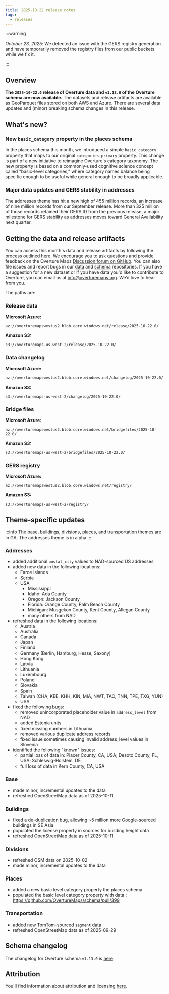 ```yaml
---
title: 2025-10-22 release notes
tags:
  - releases
---
```


:::warning

_October 23, 2025_: We detected an issue with the GERS registry generation and have temporarily removed the registry files from our public buckets while we fix it. 

:::


## Overview

**The `2025-10-22.0` release of Overture data and `v1.13.0` of the Overture schema are now available.** The datasets and release artifacts are available as GeoParquet files stored on both AWS and Azure. There are several data updates and (minor) breaking schema changes in this release. 

## What's new?

### New `basic_category` property in the places schema

In the places schema this month, we introduced a simple `basic_category` property that maps to our original `categories.primary` property. This change is part of a new initiative to reimagine Overture's category taxonomy. The new property is based on a commonly-used cognitive science concept called "basic-level categories," where category names balance being specific enough to be useful while general enough to be broadly applicable.


### Major data updates and GERS stability in addresses

The addresses theme has hit a new high of 455 million records, an increase of nine million records from our September release. More than 325 million of those records retained their GERS ID from the previous release, a major milestone for GERS stability as addresses moves toward General Availability next quarter.


## Getting the data and release artifacts

You can access this month's data and release artifacts by following the process outlined [here](/getting-data). We encourage you to ask questions and provide feedback on the Overture Maps [Discussion forum on GitHub](https://github.com/orgs/OvertureMaps/discussions). You can also file issues and report bugs in our [data](https://github.com/OvertureMaps/data/issues) and [schema](https://github.com/OvertureMaps/schema/issues) repositories. If you have a suggestion for a new dataset or if you have data you'd like to contribute to Overture, you can email us at info@overturemaps.org. We’d love to hear from you.

The paths are:

### Release data

**Microsoft Azure:**
```
az://overturemapswestus2.blob.core.windows.net/release/2025-10-22.0/
```

**Amazon S3:**
```
s3://overturemaps-us-west-2/release/2025-10-22.0/
```
### Data changelog

**Microsoft Azure:**
```
az://overturemapswestus2.blob.core.windows.net/changelog/2025-10-22.0/
```

**Amazon S3:**
```
s3://overturemaps-us-west-2/changelog/2025-10-22.0/
```


### Bridge files

**Microsoft Azure:**
```
az://overturemapswestus2.blob.core.windows.net/bridgefiles/2025-10-22.0/
```

**Amazon S3:**
```
s3://overturemaps-us-west-2/bridgefiles/2025-10-22.0/
```

### GERS registry


**Microsoft Azure:**
```
az://overturemapswestus2.blob.core.windows.net/registry/
```

**Amazon S3:**
```
s3://overturemaps-us-west-2/registry/
```


<!-- truncate -->


## Theme-specific updates

:::info
The base, buildings, divisions, places, and transportation themes are in GA. The addresses theme is in alpha. 
:::

### Addresses

- added additional `postal_city` values to NAD-sourced US addresses
- added new data in the following locations:
    - Faroe Islands
    - Serbia
    - USA
        - Mississippi
        - Idaho: Ada County
        - Oregon: Jackson County 
        - Florida: Orange County, Palm Beach County
        - Michigan: Musgekon County, Kent County, Allegan County 
        - many others from NAD
- refreshed data in the following locations:
    - Austria
    - Australia
    - Canada
    - Japan
    - Finland
    - Germany (Berlin, Hamburg, Hesse, Saxony)
    - Hong Kong
    - Latvia
    - Lithuania
    - Luxembourg
    - Poland
    - Slovakia
    - Spain
    - Taiwan (CHA, KEE, KHH, KIN, MIA, NWT, TAO, TNN, TPE, TXG, YUN)
    - USA
- fixed the following bugs:
    - removed unincorporated placeholder value in `address_level` from NAD
    - added Estonia units
    - fixed missing numbers in Lithuania
    - removed various duplicate address records
    - fixed issue sometimes causing invalid address_level values in Slovenia
- identified the following "known" issues:
    - partial loss of data in: Placer County, CA, USA; Desoto County, FL, USA; Schleswig-Holstein, DE
    - full loss of data in Kern County, CA, USA

### Base

- made minor, incremental updates to the data
- refreshed OpenStreetMap data as of 2025-10-11

### Buildings

- fixed a de-duplication bug, allowing ~5 million more Google-sourced buildings in SE Asia
- populated the license property in sources for building height data
- refreshed OpenStreetMap data as of 2025-10-11


### Divisions

- refreshed OSM data on 2025-10-02
- made minor, incremental updates to the data


### Places

- added a new basic level category property the places schema
- populated the basic level category property with data : https://github.com/OvertureMaps/schema/pull/399


### Transportation

- added new TomTom-sourced `segment` data 
- refreshed OpenStreetMap data as of 2025-09-29


## Schema changelog

The changelog for Overture schema `v1.13.0` is [here](https://github.com/OvertureMaps/schema/releases).

## Attribution

You'll find information about attribution and licensing [here](/attribution).
